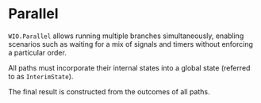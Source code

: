 
# Parallel

`WIO.Parallel` allows running multiple branches simultaneously, enabling scenarios such as waiting for a mix of signals and timers without enforcing a particular order.

All paths must incorporate their internal states into a global state (referred to as `InterimState`).

The final result is constructed from the outcomes of all paths.

```scala file=./main/scala/workflows4s/example/docs/ParallelExample.scala start=start_doc end=end_doc
```

<OperationOutputs name="parallel"/>